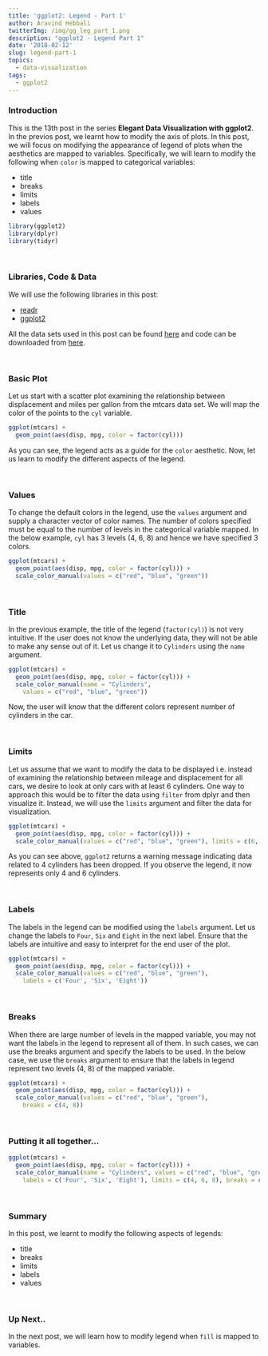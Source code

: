 ```yaml
---
title: 'ggplot2: Legend - Part 1'
author: Aravind Hebbali
twitterImg: /img/gg_leg_part_1.png
description: "ggplot2 - Legend Part 1"
date: '2018-02-12'
slug: legend-part-1
topics:
  - data-visualization
tags:
  - ggplot2
---
```


### Introduction

This is the 13th post in the series **Elegant Data Visualization with 
ggplot2**. In the previos post, we learnt how to modify the axis of plots. In 
this post, we will focus on modifying the appearance of legend of plots when 
the aesthetics are mapped to variables. Specifically, we will learn to modify 
the following when `color` is mapped to categorical variables:

- title
- breaks
- limits
- labels
- values

```r
library(ggplot2)
library(dplyr)
library(tidyr)
```

<br>

### Libraries, Code & Data

We will use the following libraries in this post:

- [readr](https://readr.tidyverse.org/)
- [ggplot2](https://ggplot2.tidyverse.org/)

All the data sets used in this post can be found [here](https://github.com/rsquaredacademy/datasets) 
and code can be downloaded from [here](https://gist.github.com/rsquaredacademy/f099b954fa8f5a84cd8e5a2a031f91db).

<br>

### Basic Plot

Let us start with a scatter plot examining the relationship between displacement
and miles per gallon from the mtcars data set. We will map the color of the points
to the `cyl` variable. 

```r
ggplot(mtcars) +
  geom_point(aes(disp, mpg, color = factor(cyl)))
```

As you can see, the legend acts as a guide for the `color` aesthetic. Now, let 
us learn to modify the different aspects of the legend.

<br>

### Values

To change the default colors in the legend, use the `values` argument and
supply a character vector of color names. The number of colors specified 
must be equal to the number of levels in the categorical variable mapped.
In the below example, `cyl` has 3 levels (4, 6, 8) and hence we have specified
3 colors.

```r
ggplot(mtcars) +
  geom_point(aes(disp, mpg, color = factor(cyl))) +
  scale_color_manual(values = c("red", "blue", "green"))
```

<br>

### Title

In the previous example, the title of the legend (`factor(cyl)`) is not very
intuitive. If the user does not know the underlying data, they will not be able
to make any sense out of it. Let us change it to `Cylinders` using the `name`
argument.

```r
ggplot(mtcars) +
  geom_point(aes(disp, mpg, color = factor(cyl))) +
  scale_color_manual(name = "Cylinders", 
    values = c("red", "blue", "green"))
```

Now, the user will know that the different colors represent number of cylinders in
the car.

<br>

### Limits

Let us assume that we want to modify the data to be displayed i.e. instead of 
examining the relationship between mileage and displacement for all cars, we 
desire to look at only cars with at least 6 cylinders. One way to approach this
would be to filter the data using `filter` from dplyr and then visualize it. 
Instead, we will use the `limits` argument and filter the data for visualization.

```r
ggplot(mtcars) +
  geom_point(aes(disp, mpg, color = factor(cyl))) +
  scale_color_manual(values = c("red", "blue", "green"), limits = c(6, 8))
```

As you can see above, `ggplot2` returns a warning message indicating data related
to 4 cylinders has been dropped. If you observe the legend, it now represents 
only 4 and 6 cylinders.

<br>

### Labels

The labels in the legend can be modified using the `labels` argument. Let us 
change the labels to `Four`, `Six` and `Eight` in the next label. Ensure that
the labels are intuitive and easy to interpret for the end user of the plot.

```r
ggplot(mtcars) +
  geom_point(aes(disp, mpg, color = factor(cyl))) +
  scale_color_manual(values = c("red", "blue", "green"),
    labels = c('Four', 'Six', 'Eight'))
```

<br>

### Breaks

When there are large number of levels in the mapped variable, you may not 
want the labels in the legend to represent all of them. In such cases, we can 
use the breaks argument and specify the labels to be used. In the below case, 
we use the `breaks` argument to ensure that the labels in legend represent 
two levels (4, 8) of the mapped variable.

```r
ggplot(mtcars) +
  geom_point(aes(disp, mpg, color = factor(cyl))) +
  scale_color_manual(values = c("red", "blue", "green"),
    breaks = c(4, 8))
```

<br>

### Putting it all together...

```r
ggplot(mtcars) +
  geom_point(aes(disp, mpg, color = factor(cyl))) +
  scale_color_manual(name = "Cylinders", values = c("red", "blue", "green"),
    labels = c('Four', 'Six', 'Eight'), limits = c(4, 6, 8), breaks = c(4, 6, 8))
```

<br>

### Summary

In this post, we learnt to modify the following aspects of legends: 

- title
- breaks
- limits
- labels
- values

<br>

### Up Next..

In the next post, we will learn how to modify legend when `fill` is mapped to variables.

<br>